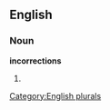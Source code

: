 ==English==

===Noun===
'''incorrections'''

# {{plural of|[[incorrection]]}}

[[Category:English plurals]]